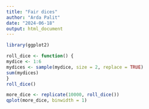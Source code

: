 ```yaml
---
title: "Fair dices"
author: "Arda Palit"
date: "2024-06-18"
output: html_document
---
```


```r
library(ggplot2)
```

```r
roll_dice <- function() {
mydice <- 1:6
mydices <- sample(mydice, size = 2, replace = TRUE)
sum(mydices)
}
roll_dice()
```

```r
more_dice <- replicate(10000, roll_dice())
qplot(more_dice, binwidth = 1)
```
